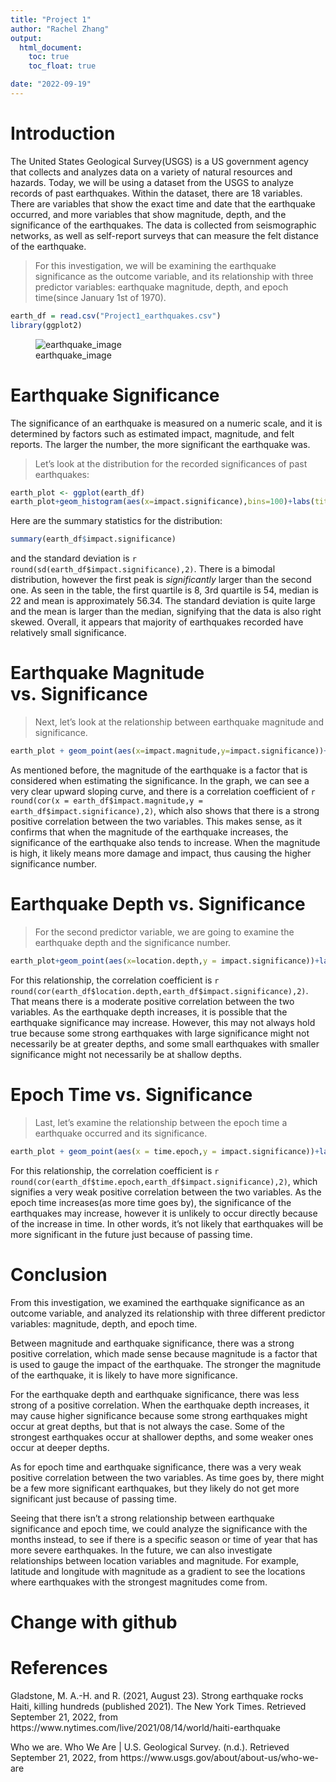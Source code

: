 ---
title: "Project 1"
author: "Rachel Zhang"
output: 
  html_document:
    toc: true
    toc_float: true

date: "2022-09-19"
---

# **Introduction**

The United States Geological Survey(USGS) is a US government agency that collects and analyzes data on a variety of natural resources and hazards. Today, we will be using a dataset from the USGS to analyze records of past earthquakes. Within the dataset, there are 18 variables. There are variables that show the exact time and date that the earthquake occurred, and more variables that show magnitude, depth, and the significance of the earthquakes. The data is collected from seismographic networks, as well as self-report surveys that can measure the felt distance of the earthquake.

> For this investigation, we will be examining the earthquake significance as the outcome variable, and its relationship with three predictor variables: earthquake magnitude, depth, and epoch time(since January 1st of 1970). 

```{r, echo = FALSE}
earth_df = read.csv("Project1_earthquakes.csv")
library(ggplot2)

```
![earthquake_image](earthquake.jpg)

# **Earthquake Significance**

The significance of an earthquake is measured on a numeric scale, and it is determined by factors such as estimated impact, magnitude, and felt reports. The larger the number, the more significant the earthquake was. 

>Let's look at the distribution for the recorded significances of past earthquakes:

```{r,echo=FALSE}
earth_plot <- ggplot(earth_df)
earth_plot+geom_histogram(aes(x=impact.significance),bins=100)+labs(title="Distribution of Earthquake Significance",x="Significance Number",y="Frequency")
```

Here are the summary statistics for the distribution:
```{r,echo=FALSE} 
summary(earth_df$impact.significance)

```

and the standard deviation is `r round(sd(earth_df$impact.significance),2)`. There is a bimodal distribution, however the first peak is *significantly* larger than the second one. As seen in the table, the first quartile is 8, 3rd quartile is 54, median is 22 and mean is approximately 56.34. The standard deviation is quite large and the mean is larger than the median, signifying that the data is also right skewed. 
Overall, it appears that majority of earthquakes recorded have relatively small significance. 




# **Earthquake Magnitude vs. Significance**

>Next, let's look at the relationship between earthquake magnitude and significance. 

```{r, echo=FALSE}

earth_plot + geom_point(aes(x=impact.magnitude,y=impact.significance))+labs(title="Earthquake Magnitude vs. Significance", subtitle = "",x="Earthquake Magnitude",y="Earthquake Significance")
```

As mentioned before, the magnitude of the earthquake is a factor that is considered when estimating the significance. In the graph, we can see a very clear upward sloping curve, and there is a correlation coefficient of `r round(cor(x = earth_df$impact.magnitude,y = earth_df$impact.significance),2)`, which also shows that there is a strong positive correlation between the two variables. This makes sense, as it confirms that when the magnitude of the earthquake increases, the significance of the earthquake also tends to increase. When the magnitude is high, it likely means more damage and impact, thus causing the higher significance number.


# **Earthquake Depth vs. Significance**

>For the second predictor variable, we are going to examine the earthquake depth and the significance number. 



```{r,echo=FALSE}
earth_plot+geom_point(aes(x=location.depth,y = impact.significance))+labs(title = "Earthquake Depth vs Significance",x = "Earthquake Depth(km)",y = "Earthquake Significance")

```

For this relationship, the correlation coefficient is `r round(cor(earth_df$location.depth,earth_df$impact.significance),2)`. That means there is a moderate positive correlation between the two variables. As the earthquake depth increases, it is possible that the earthquake significance may increase. However, this may not always hold true because some strong earthquakes with large significance might not necessarily be at greater depths, and some small earthquakes with smaller significance might not necessarily be at shallow depths. 

# **Epoch Time vs. Significance**

> Last, let's examine the relationship between the epoch time a earthquake occurred and its significance.

```{r,echo=FALSE}
earth_plot + geom_point(aes(x = time.epoch,y = impact.significance))+labs(title = "Epoch Time vs. Significance",x="Epoch Time",y = "Earthquake Significance")
```

For this relationship, the correlation coefficient is `r round(cor(earth_df$time.epoch,earth_df$impact.significance),2)`, which signifies a very weak positive correlation between the two variables. As the epoch time increases(as more time goes by), the significance of the earthquakes may increase, however it is unlikely to occur directly because of the increase in time. In other words, it's not likely that earthquakes will be more significant in the future just because of passing time. 

# **Conclusion**

From this investigation, we examined the earthquake significance as an outcome variable, and analyzed its relationship with three different predictor variables: magnitude, depth, and epoch time. 

Between magnitude and earthquake significance, there was a strong positive correlation, which made sense because magnitude is a factor that is used to gauge the impact of the earthquake. The stronger the magnitude of the earthquake, it is likely to have more significance. 

For the earthquake depth and earthquake significance, there was less strong of a positive correlation. When the earthquake depth increases, it may cause higher significance because some strong earthquakes might occur at great depths, but that is not always the case. Some of the strongest earthquakes occur at shallower depths, and some weaker ones occur at deeper depths. 

As for epoch time and earthquake significance, there was a very weak positive correlation between the two variables. As time goes by, there might be a few more significant earthquakes, but they likely do not get more significant just because of passing time. 

Seeing that there isn't a strong relationship between earthquake significance and epoch time, we could analyze the significance with the months instead, to see if there is a specific season or time of year that has more severe earthquakes. In the future, we can also investigate relationships between location variables and magnitude. For example, latitude and longitude with magnitude as a gradient to see the locations where earthquakes with the strongest magnitudes come from.


# Change with github

# **References**

Gladstone, M. A.-H. and R. (2021, August 23). Strong earthquake rocks Haiti, killing hundreds (published 2021). The New York Times. Retrieved September 21, 2022, from https://www.nytimes.com/live/2021/08/14/world/haiti-earthquake 

Who we are. Who We Are | U.S. Geological Survey. (n.d.). Retrieved September 21, 2022, from https://www.usgs.gov/about/about-us/who-we-are 


